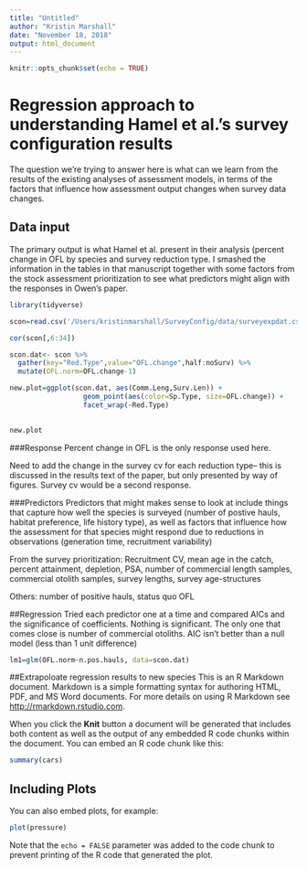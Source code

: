 ```yaml
---
title: "Untitled"
author: "Kristin Marshall"
date: "November 18, 2018"
output: html_document
---
```


```r
knitr::opts_chunk$set(echo = TRUE)
```

# Regression approach to understanding Hamel et al.'s survey configuration results
The question we're trying to answer here is what can we learn from the results of the existing analyses of assessment models, in terms of the factors that influence how assessment output changes when survey data changes.

## Data input
The primary output is what Hamel et al. present in their analysis (percent change in OFL by species and survey reduction type.  I smashed the information in the tables in that manuscript together with some factors from the stock assessment prioritization to see what predictors might align with the responses in Owen's paper.

```r
library(tidyverse)

scon=read.csv('/Users/kristinmarshall/SurveyConfig/data/surveyexpdat.csv', header=T)

cor(scon[,6:34])

scon.dat<- scon %>%
  gather(key="Red.Type",value="OFL.change",half:noSurv) %>%
  mutate(OFL.norm=OFL.change-1)

new.plot=ggplot(scon.dat, aes(Comm.Leng,Surv.Len)) +
                  geom_point(aes(color=Sp.Type, size=OFL.change)) +
                  facet_wrap(~Red.Type)
               

new.plot
```

###Response
Percent change in OFL is the only response used here.

Need to add the change in the survey cv for each reduction type-- this is discussed in the results text of the paper, but only presented by way of figures.  Survey cv would be a second response.

###Predictors
Predictors that might makes sense to look at include things that capture how well the species is surveyed (number of postive hauls, habitat preference, life history type), as well as factors that influence how the assessment for that species might respond due to reductions in observations (generation time, recruitment variability)

From the survey prioritization: Recruitment CV, mean age in the catch, percent attainment, depletion, PSA, number of commercial length samples, commercial otolith samples, survey lengths, survey age-structures

Others: number of positive hauls, status quo OFL

##Regression
Tried each predictor one at a time and compared AICs and the significance of coefficients.  Nothing is significant.  The only one that comes close is number of commercial otoliths.  AIC isn't better than a null model (less than 1 unit difference)
```r

lm1=glm(OFL.norm~n.pos.hauls, data=scon.dat)

```

##Extrapoloate regression results to new species
This is an R Markdown document. Markdown is a simple formatting syntax for authoring HTML, PDF, and MS Word documents. For more details on using R Markdown see <http://rmarkdown.rstudio.com>.

When you click the **Knit** button a document will be generated that includes both content as well as the output of any embedded R code chunks within the document. You can embed an R code chunk like this:

```r
summary(cars)
```

## Including Plots

You can also embed plots, for example:

```r
plot(pressure)
```

Note that the `echo = FALSE` parameter was added to the code chunk to prevent printing of the R code that generated the plot.
